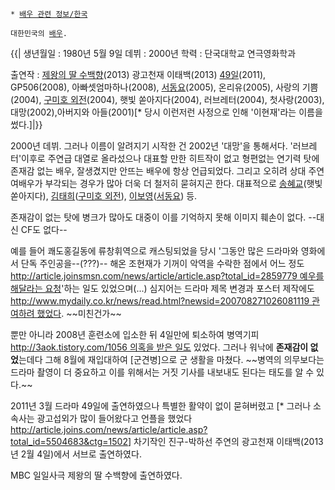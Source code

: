  * [[배우 관련 정보/한국]]

 대한민국의 [[배우]].
 
{{|
생년월일 : 1980년 5월 9일
데뷔 : 2000년 
학력 : 단국대학교 연극영화학과
 
출연작 : [[제왕의 딸 수백향]](2013) 광고천재 이태백(2013) [[49일]](2011), GP506(2008), 아빠셋엄마하나(2008), [[서동요]](2005), 온리유(2005), 사랑의 기쁨(2004), [[구미호 외전]](2004), 햇빛 쏟아지다(2004), 러브레터(2004), 첫사랑(2003), 대망(2002),아버지와 아들(2001)[* 당시 이런저런 사정으로 인해 '이현재'라는 이름을 썼다.]|}}
 
2000년 데뷔. 그러나 이름이 알려지기 시작한 건 2002년 '대망'을 통해서다. '러브레터'이후로 주연급 대열로 올라섰으나 대표할 만한 히트작이 없고 형편없는 연기력 탓에 존재감 없는 배우, 잘생겼지만 안뜨는 배우에 항상 언급되었다. 그리고 오히려 상대 주연 여배우가 부각되는 경우가 많아 더욱 더 철저히 묻혀지곤 한다. 대표적으로 [[송혜교]](햇빛 쏟아지다), [[김태희]]([[구미호 외전]]), [[이보영]]([[서동요]]) 등.
 
존재감이 없는 탓에 병크가 많아도 대중이 이를 기억하지 못해 이미지 훼손이 없다. --대신 CF도 없다--
 
예를 들어 쾌도홍길동에 류창휘역으로 캐스팅되었을 당시 '그동안 많은 드라마와 영화에서 단독 주인공을--(???)-- 해온 조현재가 기꺼이 악역을 수락한 점에서 어느 정도 [[http://article.joinsmsn.com/news/article/article.asp?total_id=2859779 예우를 해달라는 요청]]'하는 일도 있었으며(...) 심지어는 드라마 제목 변경과 포스터 제작에도 [[http://www.mydaily.co.kr/news/read.html?newsid=200708271026081119 관여하려 했었다]]. ~~미친건가~~
 
뿐만 아니라 2008년 훈련소에 입소한 뒤 4일만에 퇴소하여 병역기피 [[http://3aok.tistory.com/1056 의혹을 받은 일]]도 있었다. 그러나 워낙에 '''존재감이 없었'''는데다 그해 8월에 재입대하여 [군견병]으로 군 생활을 마쳤다. ~~병역의 의무보다는 드라마 촬영이 더 중요하고 이를 위해서는 거짓 기사를 내보내도 된다는 태도를 알 수 있다.~~
 
2011년 3월 드라마 49일에 출연하였으나 특별한 활약이 없이 묻혀버렸고 [* 그러나 소속사는 광고섭외가 많이 들어왔다고 언플을 했었다 http://article.joins.com/news/article/article.asp?total_id=5504683&ctg=1502] 차기작인 진구-박하선 주연의 광고천재 이태백(2013년 2월 4일)에서 서브로 출연하였다.
 
MBC 일일사극 제왕의 딸 수백향에 출연하였다.
